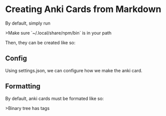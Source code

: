 = Creating Anki Cards from Markdown =

By default, simply run 

{{{bash
npm install -g mdanki
}}}
>Make sure `~/.local/share/npm/bin` is in your path

Then, they can be created like so:
{{{bash
mdanki library.md anki.apkg --config settings.json
}}}

== Config ==
Using settings.json, we can configure how we make the anki card.

{{{json
{
"template": {
    "formats": {
        "question": "{{Front}}",
        "answer"  : "{{FrontSide}}\n\n<hr id=\"answer\">\n\n{{Back}}",
         "css"     : ".card {\n font-family: arial;\n font-size: 20px;\n text-align: center;\n color: black;\n background-color: white;\n}"
               }
            }
}
}}}


== Formatting ==

By default, anki cards must be formated like so:

{{{markdown
***REMOVED******REMOVED*** What's the Markdown?

Markdown is a lightweight markup language with plain-text-formatting syntax.
Its design allows it to be converted to many output formats,
but the original tool by the same name only supports HTML.

***REMOVED******REMOVED*** Who created Markdown?

John Gruber created the Markdown language in 2004 in collaboration with
Aaron Swartz on the syntax.

***REMOVED******REMOVED*** Binary tree

In computer science, a binary tree is a tree data structure in which each node has at most two children, which are referred to as the left child and the right child.

[***REMOVED***algorithms](./algorityms.md) [***REMOVED***OOP]() [***REMOVED***binary tree]()
}}}
>Binary tree has tags
